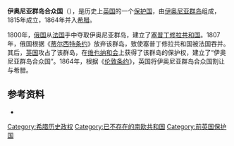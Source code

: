 {{NoteTA
|1=zh-hans:蒂尔西特;zh-hant:提爾西特
}}
{{Infobox Former Country
|native_name = United States of the Ionian Islands
|conventional_long_name = 伊奥尼亚群岛合众国
|common_name = 伊奥尼亚群岛
|
|continent = 歐洲
|region = 南歐
|country = 希臘
|era = 
|status = 保護國
|status_text = [[英国|英国]]的[[保护国|保护国]]
|empire = 英國
|government_type = 共和國
|
|<!--- 興亡, 事件, 年代與日期 --->
|
|year_start = 1815年
|year_end = 1864年
|
|year_exile_start = 
|year_exile_end = 
|
|event_start = 維也納會議
|date_start = 6月9日
|event_end = 割給希臘
|date_end = 5月28日
|
|event1 = 建立保護
|date_event1 = 1815年11月9日
|event2 = 頒布憲法
|date_event2 = 1817年8月26日
|event3 = [[倫敦條約|倫敦條約]]
|date_event3 = 1864年3月29日
|event4 = 
|date_event4 = 
|event5 = 
|date_event5 = 
|event6 = 
|date_event6 = 
|event7 = 
|date_event7 = 
|event8 = 
|date_event8 = 
|event9 = 
|date_event9 = 
|
|event_pre = 
|date_pre = 
|event_post = 
|date_post = 
|
|<!--- 前任和繼任政治實體 --->
|p1 = 法國
|flag_p1 = Flag of France.svg
|image_p1 = 
|p2 = 
|flag_p2 = 
|p3 = 
|flag_p3 = 
|p4 = 
|flag_p4 = 
|p5 = 
|flag_p5 = 
|s1 = 希臘王國
|flag_s1 = Flag of Greece (1828-1978).svg
|image_s1 = 
|s2 = 
|flag_s2 = 
|s3 = 
|flag_s3 = 
|s4 = 
|flag_s4 = 
|s5 = 
|flag_s5 = 
|
|image_flag = Flag of the United States of the Ionian Islands.svg
|flag = 
|flag_type = 
|
|image_coat = Coat of arms of the United States (of the Ionian Islands).svg
|symbol = 
|
|image_map = Ionian Islands.svg
|image_map_caption = 
|
|image_map2 = 
|image_map2_caption = 
|
|capital = [[克基拉市|科孚]]
|capital_exile = 
|latd= |latm= |latNS= |longd= |longm= |longEW= 
|
|national_motto = 
|national_anthem = 
|common_languages = [[希臘語|希臘語]]、[[義大利語|義大利語]]
|religion = [[正教會|東正教]]
|currency = 
|
|<!--- 國家領導人 --->
|leader1 = 
|leader2 = 
|leader3 = 
|leader4 = 
|year_leader1 = 
|year_leader2 = 
|year_leader3 = 
|year_leader4 = 
|title_leader = 
|representative1 = 
|representative2 = 
|representative3 = 
|representative4 = 
|year_representative1 = 
|year_representative2 = 
|year_representative3 = 
|year_representative4 = 
|title_representative = 
|deputy1 = 
|deputy2 = 
|deputy3 = 
|deputy4 = 
|year_deputy1 = 
|year_deputy2 = 
|year_deputy3 = 
|year_deputy4 = 
|title_deputy = 
|
|<!--- 立法機構 --->
|legislature = 
|house1 = 
|type_house1 = 
|house2 = 
|type_house2 = 
|
|<!--- 面積和人口 --->
|stat_year1 = 1864年
|stat_area1 = 4694
|stat_pop1 = 236000
|stat_year2 = 
|stat_area2 = 
|stat_pop2 = 
|stat_year3 = 
|stat_area3 = 
|stat_pop3 = 
|stat_year4 = 
|stat_area4 = 
|stat_pop4 = 
|stat_year5 = 
|stat_area5 = 
|stat_pop5 = 
|footnotes = 
}}
'''伊奥尼亚群岛合众国'''（{{lang-en|United States of the Ionian Islands}}），是历史上[[英国|英国]]的一个[[保护国|保护国]]，由[[伊奥尼亚群岛|伊奥尼亚群岛]]组成，1815年成立，1864年并入[[希腊|希腊]]。

1800年，[[俄国|俄国]]从[[法国|法国]]手中夺取伊奥尼亚群岛，建立了[[塞普丁修拉共和国|塞普丁修拉共和国]]。1807年，俄国根据《[[蒂尔西特条约|蒂尔西特条约]]》放弃该群岛，致使塞普丁修拉共和国被法国吞并。其后，[[英国|英国]]攻占了该群岛，在[[维也纳和会|维也纳和会]]上获得了该群岛的保护权，建立了“伊奥尼亚群岛合众国”。1864年，根据《[[1864年伦敦条约|伦敦条约]]》，英国将伊奥尼亚群岛合众国割让与希腊。

==参考资料==
* {{cite web|url=http://134.76.160.151/rmc/nbu.php?page_id=02a1b5a86ff139471c0b1c57f23ac196&show_doc=GR-II-1817-05-02-en&ACCS_logfile_entry_identifier=d51f333884d1732bc25377a1913ff9e0|title=Constitution of the Ionian Islands|accessdate=2006-07-21|publisher=University of Kassel}}{{dead link|date=2018年1月 |bot=InternetArchiveBot|fix-attempted=yes}}

[[Category:希腊历史政权|Category:希腊历史政权]]
[[Category:已不存在的南欧共和国|Category:已不存在的南欧共和国]]
[[Category:前英国保护国|Category:前英国保护国]]